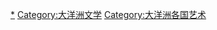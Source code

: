 {{Categories by country|nocat}}

[[Category:各國文學|*]]
[[Category:大洋洲文学|Category:大洋洲文学]]
[[Category:大洋洲各国艺术|Category:大洋洲各国艺术]]